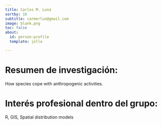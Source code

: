 ```yaml
---
title: Carlos M. Luna
sortby: 16
subtitle: carmerlun@gmail.com
image: blank.png
toc: false
about: 
  id: person-profile
  template: jolla

---
```


:::{#person-profile}

# Resumen de investigación:
How species cope with anthropogenic activities.

#  Interés profesional dentro del grupo:
R, GIS, Spatial distribution models


 
:::
